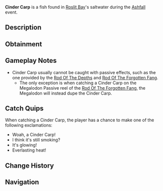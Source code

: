 {{FishInfobox
|image          = Cinder Carp.png
|rarity         = Limited
|event          = Ashfall
|sea            = First Sea
|location       = [[Ashfall]]
|sublocation    = 
|sources        = Fishing Rod
|nopassive      = 1
|radar_location = 
|xp             = 275
|weather        = Clear
|time           = 
|season         = 
|bait           = Minnow
|base_weight    = 8
|base_value     = 600
|weight_range   = 3
|base_chance    = 0.0005
|base_resil     = 60
}}
'''Cinder Carp''' is a {{Rarity|Limited}} fish found in [[Roslit Bay]]'s saltwater during the [[Ashfall]] event.

== Description ==
{{Description|Despite its small size, the Cinder Carp packs incomprehensible heat.|Bestiary Entry}}

== Obtainment ==
{{Description|Only can be caught during Ashfall.|Bestiary Hint}}
{{Fish Availability|
Roslit Bay/Ashfall
|top_rods      = 
Flimsy Rod\74124.96\225367.76;
Training Rod\69365.31\230166.42;
Leviathan's Fang Rod\50392.25\318313.68;
Ethereal Prism Rod\49160.93\265681.98;
Seraphic Rod\47276.41\267827.58;
Resourceful Rod\37720.05\219691.12;
Firefly Rod\38594.5\325885.31;
Fast Rod\36103.92\297594.55;
Rapid Rod\41393.1\292409.76;
No-Life Rod\46681.13\276200.11;
Rod Of The Forgotten Fang\44270.47\263750.01;
Trident Rod\44174.98\275298.17;
Free Spirit Rod\42805.71\266764.93;
Challenger's Rod\42728.69\251132.8;
Rod Of The Exalted One\40099.14\255114.66;
Rod Of The Depths\39834\235755.69;
Zeus Rod\38964.04\235353.45;
Verdant Shear Rod\38251.56\236120.82;
Blazebringer Rod\36979.16\223364.26;
Depthseeker Rod\35100.54\218299.1;
Avalanche Rod\31687.29\197670;
Volcanic Rod\31018.65\193308.02;
Steady Rod\13614.5\65431.04
|recommended   = Training Rod
}}

== Gameplay Notes ==
* Cinder Carp usually cannot be caught with passive effects, such as the one provided by the [[Rod Of The Depths]] and [[Rod Of The Forgotten Fang]].
** The only exception is when catching a Cinder Carp on the Megalodon Passive reel of the [[Rod Of The Forgotten Fang]], the Megalodon will instead dupe the Cinder Carp.

== Catch Quips ==
When catching a Cinder Carp, the player has a chance to make one of the following exclamations:
* Woah, a Cinder Carp!
* I think it's still smoking?
* It's glowing!
* Everlasting heat!

== Change History ==
{{Change History|{{subst:Current Version}}}}

== Navigation ==
{{Fish Navbox|Ashfall}}